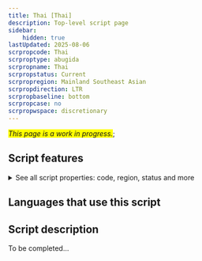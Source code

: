 ```yaml
---
title: Thai [Thai]
description: Top-level script page
sidebar:
    hidden: true
lastUpdated: 2025-08-06
scrpropcode: Thai
scrproptype: abugida
scrpropname: Thai
scrpropstatus: Current
scrpropregion: Mainland Southeast Asian
scrpropdirection: LTR
scrpropbaseline: bottom
scrpropcase: no
scrpropwspace: discretionary
---
```


<span style='background-color:yellow'>_This page is a work in progress._</span>;


## Script features

<details>
<summary> See all script properties: code, region, status and more</summary>
<ScriptInfo />
</details>

## Languages that use this script

<WsList script='Thai' wsMax='5' />

## Script description

To be completed...

